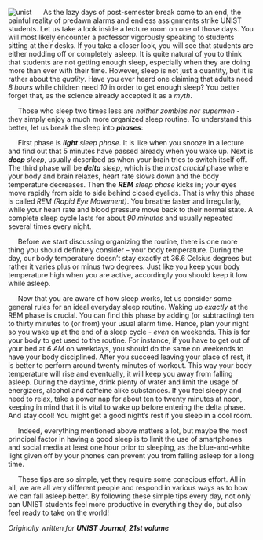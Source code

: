 
<PostInit id="sleep-less-feel-better" />

![unist](/img/unist.jpg 'UNIST')
&nbsp;&nbsp;&nbsp;&nbsp; As the lazy days of post-semester break come to an end, the painful reality of predawn
alarms and endless assignments strike UNIST students. Let us take a look inside a lecture room on one of those days.
You will most likely encounter a professor vigorously speaking to students sitting at their desks. If
you take a closer look, you will see that students are either nodding off or completely asleep. It is quite natural of you to think that
students are not getting enough sleep, especially when they are doing more than ever with their time. However, sleep is not just a
quantity, but it is rather about the _quality_. Have you ever heard one claiming that adults
need _8 hours_ while children need _10_ in order to get enough sleep? You better forget that, as the science already accepted it as a _myth_.

&nbsp;&nbsp;&nbsp;&nbsp; Those who sleep two times less are _neither zombies nor supermen_ - they simply enjoy
a much more organized sleep routine. To
understand this better, let us break the sleep
into **_phases_**:

&nbsp;&nbsp;&nbsp;&nbsp; First phase is _**light** sleep phase_. It is like when
you snooze in a lecture and find out that 5
minutes have passed already when you wake
up. Next is _**deep** sleep_, usually described as
when your brain tries to switch itself off. The
third phase will be _**delta** sleep_, which is the
_most crucial_ phase where your body and
brain relaxes, heart rate slows down and the
body temperature decreases. Then the _**REM** sleep phase_ kicks in; your eyes move rapidly
from side to side behind closed eyelids.
That is why this phase is called _REM (Rapid Eye Movement)_. You breathe faster and
irregularly, while your heart rate and blood
pressure move back to their normal state. A
complete sleep cycle lasts for about _90 minutes_
and usually repeated several times every
night.

&nbsp;&nbsp;&nbsp;&nbsp; Before we start discussing organizing the
routine, there is one more thing you should
definitely consider – your body temperature.
During the day, our body temperature
doesn’t stay exactly at 36.6 Celsius degrees
but rather it varies plus or minus two degrees.
Just like you keep your body temperature high when you are active, accordingly you
should keep it low while asleep.

&nbsp;&nbsp;&nbsp;&nbsp; Now that you are aware of how sleep works,
let us consider some general rules for an ideal
everyday sleep routine. Waking up _exactly_ at
the REM phase is crucial. You can find this
phase by adding (or subtracting) ten to thirty
minutes to (or from) your usual alarm time.
Hence, plan your night so you wake up at the
end of a sleep cycle - _even_ on weekends. This
is for your body to get used to the routine. For
instance, if you have to get out of your bed at
_6 AM_ on weekdays, you should do the same
on weekends to have your body disciplined.
After you succeed leaving your place of rest,
it is better to perform around twenty minutes
of workout. This way your body temperature
will rise and eventually, it will keep you away
from falling asleep. During the daytime, drink
plenty of water and limit the usage of energizers,
alcohol and caffeine alike substances. If
you feel sleepy and need to relax, take a power
nap for about ten to twenty minutes at noon,
keeping in mind that it is vital to wake up before
entering the delta phase. And stay cool!
You might get a good night’s rest if you sleep
in a cool room.

&nbsp;&nbsp;&nbsp;&nbsp; Indeed, everything mentioned above matters
a lot, but maybe the most principal factor
in having a good sleep is to limit the use of
smartphones and social media at least one
hour prior to sleeping, as the blue-and-white
light given off by your phones can prevent you
from falling asleep for a long time.

&nbsp;&nbsp;&nbsp;&nbsp; These tips are so simple, yet they require
some conscious effort. All in all, we are all
very different people and respond in various
ways as to how we can fall asleep better. By
following these simple tips every day, not only
can UNIST students feel more productive in
everything they do, but also feel ready to take
on the world!

_Originally written for **UNIST Journal, 21st volume**_
